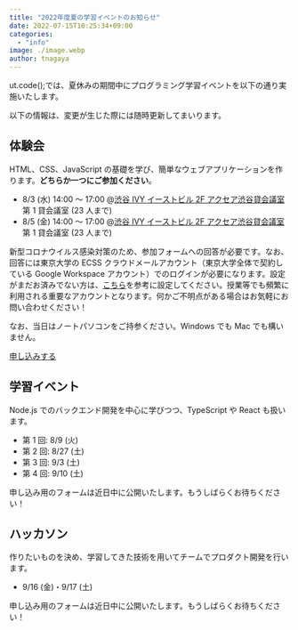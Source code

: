 ```yaml
---
title: "2022年度夏の学習イベントのお知らせ"
date: 2022-07-15T10:25:34+09:00
categories:
  - "info"
image: ./image.webp
author: tnagaya
---
```


ut.code();では、夏休みの期間中にプログラミング学習イベントを以下の通り実施いたします。

以下の情報は、変更が生じた際には随時更新してまいります。

## 体験会

HTML、CSS、JavaScript の基礎を学び、簡単なウェブアプリケーションを作ります。**どちらか一つにご参加ください**。

- 8/3 (水) 14:00 ～ 17:00 @[渋谷 IVY イーストビル 2F アクセア渋谷貸会議室](https://goo.gl/maps/ViJMjJ41yrXF8hJr5) 第 1 貸会議室 (23 人まで)
- 8/5 (金) 14:00 ～ 17:00 @[渋谷 IVY イーストビル 2F アクセア渋谷貸会議室](https://goo.gl/maps/ViJMjJ41yrXF8hJr5) 第 1 貸会議室 (23 人まで)

新型コロナウイルス感染対策のため、参加フォームへの回答が必要です。なお、回答には東京大学の ECSS クラウドメールアカウント（東京大学全体で契約している Google Workspace アカウント）でのログインが必要になります。設定がまだお済みでない方は、[こちら](https://www.ecc.u-tokyo.ac.jp/announcement/2016/04/01_2159.html)を参考に設定してください。授業等でも頻繁に利用される重要なアカウントとなります。何かご不明点がある場合はお気軽にお問い合わせください！

なお、当日はノートパソコンをご持参ください。Windows でも Mac でも構いません。

[申し込みする](https://forms.gle/AVrSf3ic47zJya148)

## 学習イベント

Node.js でのバックエンド開発を中心に学びつつ、TypeScript や React も扱います。

- 第 1 回: 8/9 (火)
- 第 2 回: 8/27 (土)
- 第 3 回: 9/3 (土)
- 第 4 回: 9/10 (土)

申し込み用のフォームは近日中に公開いたします。もうしばらくお待ちください！

## ハッカソン

作りたいものを決め、学習してきた技術を用いてチームでプロダクト開発を行います。

- 9/16 (金)・9/17 (土)

申し込み用のフォームは近日中に公開いたします。もうしばらくお待ちください！
